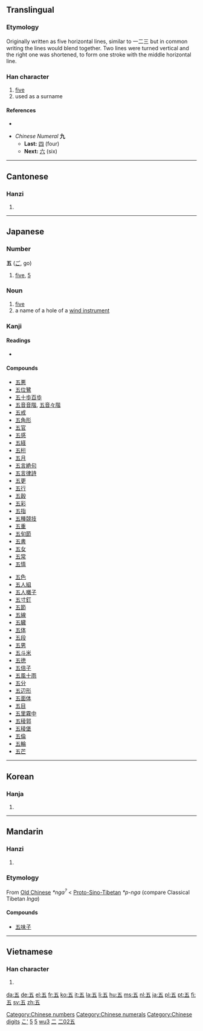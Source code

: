 {{see|伍}}<!-- may be replaced by zh-forms -->
==Translingual==
{{Han stroke|[[image:五-order.gif]]}}
{{Han stroke|[[image:五-bw.png|200px]]}}

===Etymology===
Originally written as five horizontal lines, similar to 一二三 but in common writing the lines would blend together. Two lines were turned vertical and the right one was shortened, to form one stroke with the middle horizontal line.

===Han character===
{{Han char|rn=7|rad=二|as=02|sn=4|four=1010<sub>7</sub>|canj=一木一 (MDM)}}

# [[five]]
# used as a surname

====References====
* {{Han ref|kx=0086.110|dkj=00257|dj=0178.040|hdz=10011.030|uh=4E94|ud=20116|bh=A4AD|bd=42157}}

* ''Chinese Numeral'' '''九'''
** '''Last:''' [[四]] (four)
** '''Next:''' [[六]] (six)

[[Category:Chinese numbers]]
[[Category:Chinese numerals]]
[[Category:Chinese digits]]
----

==Cantonese==

===Hanzi===
{{yue-hanzi|jyut=|y=ng5}}

# {{defn|Cantonese}}

----

==Japanese==

===Number===
'''五''' ([[ご]], go)

# [[five]], [[5]]

===Noun===
{{ja-noun|k|hira=ご|rom=go|hidx=こ'}}

# [[five]]
# a name of a hole of a [[wind instrument]]

===Kanji===
{{ja-kanji|grade=|rs=二02}}

====Readings====
* {{ja-readings|on=[[ご]] (''go'')|kun=[[いつ]] (''itsu''), [[いつつ]] ([[五つ]], ''itsutsu'')|nanori=[[い]] (''i''), [[さ]] (''sa''), [[さつ]] (''satsu''), [[ち]] (''chi''), [[ふ]] (''fu''), [[み]] (''mi''), [[め]] (''me'')}}

====Compounds====
{{top2}}
* [[五悪]]
* [[五位鷺]]
* [[五十歩百歩]]
* [[五音音階]], [[五音々階]]
* [[五戒]]
* [[五角形]]
* [[五官]]
* [[五感]]
* [[五経]]
* [[五桁]]
* [[五月]]
* [[五言絶句]]
* [[五言律詩]]
* [[五更]]
* [[五行]]
* [[五穀]]
* [[五彩]]
* [[五指]]
* [[五種競技]]
* [[五重]]
* [[五旬節]]
* [[五書]]
* [[五女]]
* [[五常]]
* [[五情]]
{{mid2}}
* [[五色]]
* [[五人組]]
* [[五人囃子]]
* [[五寸釘]]
* [[五節]]
* [[五線]]
* [[五臓]]
* [[五体]]
* [[五段]]
* [[五男]]
* [[五斗米]]
* [[五徳]]
* [[五倍子]]
* [[五風十雨]]
* [[五分]]
* [[五辺形]]
* [[五面体]]
* [[五目]]
* [[五里霧中]]
* [[五稜郭]]
* [[五稜堡]]
* [[五倫]]
* [[五輪]]
* [[五芒]]
{{bottom}}

[[Category:1000 Japanese basic words|こ']]
[[Category:Japanese numbers|5]]

----

==Korean==

===Hanja===
{{ko-hanja|hangeul=오|rv=o|mr=o|y=o|eumhun=다섯|ehrv=daseot|ehmr=tasŏt|ehy=tases}}

# {{defn|Korean}}

[[Category:Korean numbers|5]]

----

==Mandarin==

===Hanzi===
{{cmn-hanzi|pin=[[wǔ]] ([[wu3]])|wg=wu<sup>3</sup>}}

# {{defn|Mandarin}}

===Etymology===

From [[Old Chinese]] ''*nga<sup>?</sup>'' < [[Proto-Sino-Tibetan]] ''*p-nga'' (compare Classical Tibetan ''lnga'')

====Compounds====
{{rfc-level|Compounds at L4+ not in L3 POS section}}
* [[五味子]]

[[Category:zh-cn:Numbers|wu3]]
[[Category:zh-tw:Numbers|二]]

----

==Vietnamese==

===Han character===
{{vi-hantu|ngũ}}

# {{defn|Vietnamese}}

[[Category:Grade 1 kanji|二02五]]

[[da:五]]
[[de:五]]
[[el:五]]
[[fr:五]]
[[ko:五]]
[[it:五]]
[[la:五]]
[[li:五]]
[[hu:五]]
[[ms:五]]
[[nl:五]]
[[ja:五]]
[[pl:五]]
[[pt:五]]
[[fi:五]]
[[sv:五]]
[[zh:五]]
